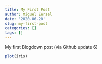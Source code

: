 ```yaml
---
title: My First Post
author: Miguel Eersel
date: '2020-06-20'
slug: my-first-post
categories: []
tags: []
---
```


My first Blogdown post (via Github update 6)


```r

plot(iris)

```

